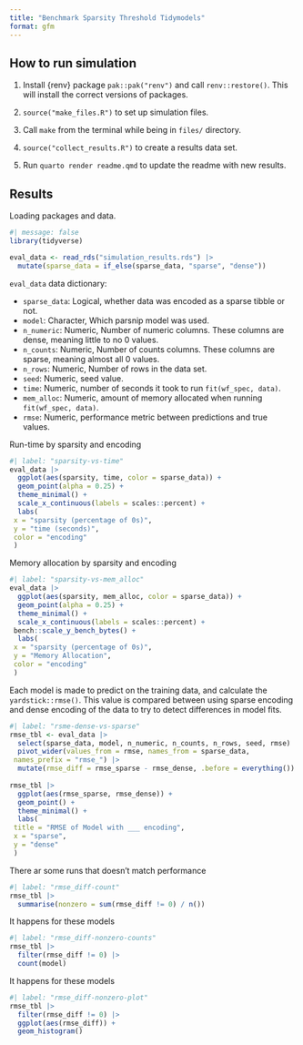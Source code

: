 ```yaml
---
title: "Benchmark Sparsity Threshold Tidymodels"
format: gfm
---
```


## How to run simulation

1. Install {renv} package `pak::pak("renv")` and call `renv::restore()`. This will install the correct versions of packages.

2. `source("make_files.R")` to set up simulation files.

3. Call `make` from the terminal while being in `files/` directory.

4. `source("collect_results.R")` to create a results data set.

5. Run `quarto render readme.qmd` to update the readme with new results.

## Results

Loading packages and data.

```r
#| message: false
library(tidyverse)

eval_data <- read_rds("simulation_results.rds") |>
  mutate(sparse_data = if_else(sparse_data, "sparse", "dense"))
```

`eval_data` data dictionary:

- `sparse_data`: Logical, whether data was encoded as a sparse tibble or not.
- `model`: Character, Which parsnip model was used.
- `n_numeric`: Numeric, Number of numeric columns. These columns are dense, meaning little to no 0 values.
- `n_counts`: Numeric, Number of counts columns. These columns are sparse, meaning almost all 0 values.
- `n_rows`: Numeric, Number of rows in the data set.
- `seed`: Numeric, seed value.
- `time`: Numeric, number of seconds it took to run `fit(wf_spec, data)`.
- `mem_alloc`: Numeric, amount of memory allocated when running `fit(wf_spec, data)`.
- `rmse`: Numeric, performance metric between predictions and true values.

Run-time by sparsity and encoding

```r
#| label: "sparsity-vs-time"
eval_data |>
  ggplot(aes(sparsity, time, color = sparse_data)) +
  geom_point(alpha = 0.25) +
  theme_minimal() +
  scale_x_continuous(labels = scales::percent) +
  labs(
 x = "sparsity (percentage of 0s)",
 y = "time (seconds)",
 color = "encoding"
 )
```

Memory allocation by sparsity and encoding

```r
#| label: "sparsity-vs-mem_alloc"
eval_data |>
  ggplot(aes(sparsity, mem_alloc, color = sparse_data)) +
  geom_point(alpha = 0.25) +
  theme_minimal() +
  scale_x_continuous(labels = scales::percent) +
 bench::scale_y_bench_bytes() +
  labs(
 x = "sparsity (percentage of 0s)",
 y = "Memory Allocation",
 color = "encoding"
 )
```

Each model is made to predict on the training data, and calculate the `yardstick::rmse()`. This value is compared between using sparse encoding and dense encoding of the data to try to detect differences in model fits.

```r
#| label: "rsme-dense-vs-sparse"
rmse_tbl <- eval_data |>
  select(sparse_data, model, n_numeric, n_counts, n_rows, seed, rmse) |>
  pivot_wider(values_from = rmse, names_from = sparse_data, 
 names_prefix = "rmse_") |>
  mutate(rmse_diff = rmse_sparse - rmse_dense, .before = everything())
  
rmse_tbl |>
  ggplot(aes(rmse_sparse, rmse_dense)) +
  geom_point() +
  theme_minimal() +
  labs(
 title = "RMSE of Model with ___ encoding",
 x = "sparse",
 y = "dense"
 )
```

There ar some runs that doesn't match performance

```r
#| label: "rmse_diff-count"
rmse_tbl |>
  summarise(nonzero = sum(rmse_diff != 0) / n())
```

It happens for these models

```r
#| label: "rmse_diff-nonzero-counts"
rmse_tbl |>
  filter(rmse_diff != 0) |>
  count(model)
```

It happens for these models

```r
#| label: "rmse_diff-nonzero-plot"
rmse_tbl |>
  filter(rmse_diff != 0) |>
  ggplot(aes(rmse_diff)) +
  geom_histogram()
```
